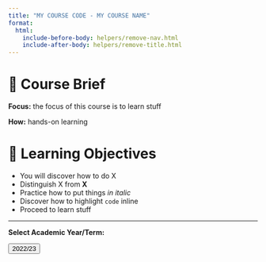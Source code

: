 ```yaml
---
title: "MY COURSE CODE - MY COURSE NAME"
format:
  html:
    include-before-body: helpers/remove-nav.html
    include-after-body: helpers/remove-title.html
---
```


# 📑 Course Brief

**Focus:** the focus of this course is to learn stuff

**How:** hands-on learning

# 🎯 Learning Objectives

- You will discover how to do X
- Distinguish X from **X**
- Practice how to put things _in italic_
- Discover how to highlight `code` inline
- Proceed to learn stuff


-----------------

**Select Academic Year/Term:**

<a href="2023/index.qmd">
    <button class="button-61">2022/23</button>
</a>


